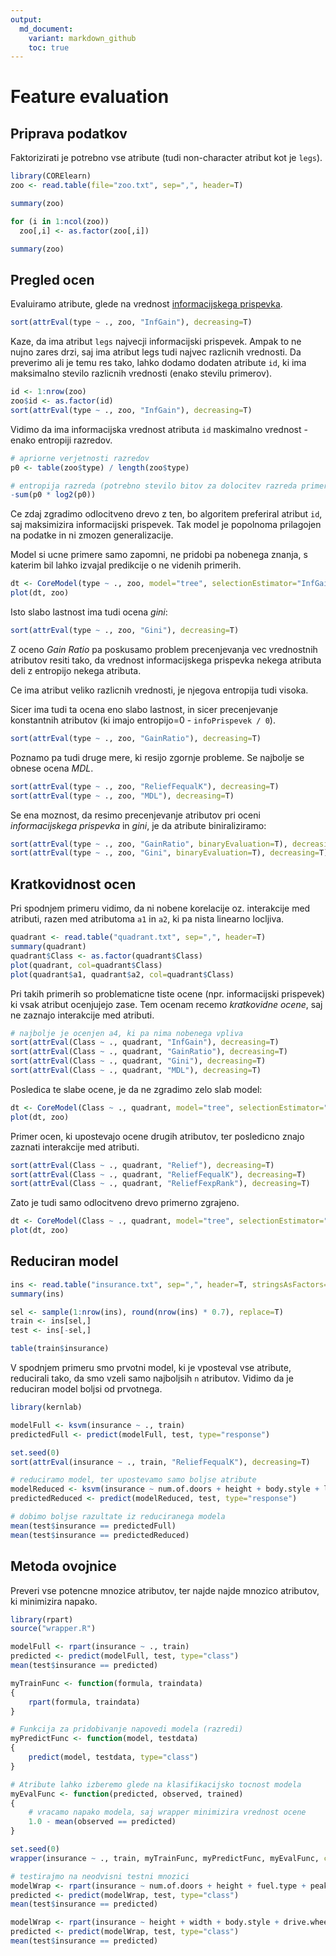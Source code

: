 ```yaml
---
output: 
  md_document:
    variant: markdown_github
    toc: true
---
```

# Feature evaluation

## Priprava podatkov

Faktorizirati je potrebno vse atribute (tudi non-character atribut kot je `legs`).
```R
library(CORElearn)
zoo <- read.table(file="zoo.txt", sep=",", header=T)

summary(zoo)

for (i in 1:ncol(zoo))
  zoo[,i] <- as.factor(zoo[,i])

summary(zoo)
```
## Pregled ocen

Evaluiramo atribute, glede na vrednost [informacijskega prispevka](https://en.wikipedia.org/wiki/Information_gain_in_decision_trees).
```R
sort(attrEval(type ~ ., zoo, "InfGain"), decreasing=T)
```

Kaze, da ima atribut `legs` najvecji informacijski prispevek. Ampak to ne nujno zares drzi, saj ima atribut legs tudi najvec razlicnih vrednosti. Da preverimo ali je temu res tako, lahko dodamo dodaten atribute `id`, ki ima maksimalno stevilo razlicnih vrednosti (enako stevilu primerov).

```R
id <- 1:nrow(zoo)
zoo$id <- as.factor(id)
sort(attrEval(type ~ ., zoo, "InfGain"), decreasing=T)
```

Vidimo da ima informacijska vrednost atributa `id` maskimalno vrednost - enako entropiji razredov.
```R
# apriorne verjetnosti razredov
p0 <- table(zoo$type) / length(zoo$type)

# entropija razreda (potrebno stevilo bitov za dolocitev razreda primera)
-sum(p0 * log2(p0))
```

Ce zdaj zgradimo odlocitveno drevo z ten, bo algoritem preferiral atribut `id`, saj maksimizira informacijski prispevek. 
Tak model je popolnoma prilagojen na podatke in ni zmozen generalizacije.

Model si ucne primere samo zapomni, ne pridobi pa nobenega znanja, s katerim bil lahko izvajal predikcije o ne videnih primerih.
```R
dt <- CoreModel(type ~ ., zoo, model="tree", selectionEstimator="InfGain")
plot(dt, zoo)
```

Isto slabo lastnost ima tudi ocena *gini*:    
```R
sort(attrEval(type ~ ., zoo, "Gini"), decreasing=T)
```

Z oceno *Gain Ratio* pa poskusamo problem precenjevanja vec vrednostnih atributov resiti tako,
da vrednost informacijskega prispevka nekega atributa deli z entropijo nekega atributa.

Ce ima atribut veliko razlicnih vrednosti, je njegova entropija tudi visoka.

Sicer ima tudi ta ocena eno slabo lastnost, in sicer precenjevanje konstantnih atributov (ki imajo entropijo=0 - `infoPrispevek / 0`).
```R
sort(attrEval(type ~ ., zoo, "GainRatio"), decreasing=T)
```

Poznamo pa tudi druge mere, ki resijo zgornje probleme. Se najbolje se obnese ocena *MDL*.
```R
sort(attrEval(type ~ ., zoo, "ReliefFequalK"), decreasing=T)
sort(attrEval(type ~ ., zoo, "MDL"), decreasing=T)
```

Se ena moznost, da resimo precenjevanje atributov pri oceni *informacijskega prispevka* in *gini*, je da atribute biniraliziramo:
```R
sort(attrEval(type ~ ., zoo, "GainRatio", binaryEvaluation=T), decreasing=T)
sort(attrEval(type ~ ., zoo, "Gini", binaryEvaluation=T), decreasing=T)
```

## Kratkovidnost ocen

Pri spodnjem primeru vidimo, da ni nobene korelacije oz. interakcije med atributi, razen med atributoma `a1` in `a2`, ki pa nista linearno locljiva.

```R
quadrant <- read.table("quadrant.txt", sep=",", header=T)
summary(quadrant)
quadrant$Class <- as.factor(quadrant$Class)
plot(quadrant, col=quadrant$Class)
plot(quadrant$a1, quadrant$a2, col=quadrant$Class)
```

Pri takih primerih so problematicne tiste ocene (npr. informacijski prispevek) ki vsak atribut ocenjujejo zase. Tem ocenam recemo *kratkovidne ocene*, saj ne zaznajo interakcije med atributi.
```R
# najbolje je ocenjen a4, ki pa nima nobenega vpliva
sort(attrEval(Class ~ ., quadrant, "InfGain"), decreasing=T)
sort(attrEval(Class ~ ., quadrant, "GainRatio"), decreasing=T)
sort(attrEval(Class ~ ., quadrant, "Gini"), decreasing=T)
sort(attrEval(Class ~ ., quadrant, "MDL"), decreasing=T)
```


Posledica te slabe ocene, je da ne zgradimo zelo slab model:
```R
dt <- CoreModel(Class ~ ., quadrant, model="tree", selectionEstimator="InfGain")
plot(dt, zoo)
```

Primer ocen, ki upostevajo ocene drugih atributov, ter posledicno znajo zaznati interakcije med atributi.
```R
sort(attrEval(Class ~ ., quadrant, "Relief"), decreasing=T)
sort(attrEval(Class ~ ., quadrant, "ReliefFequalK"), decreasing=T)
sort(attrEval(Class ~ ., quadrant, "ReliefFexpRank"), decreasing=T)
```

Zato je tudi samo odlocitveno drevo primerno zgrajeno.
```R
dt <- CoreModel(Class ~ ., quadrant, model="tree", selectionEstimator="Relief")
plot(dt, zoo)
```

## Reduciran model

```R
ins <- read.table("insurance.txt", sep=",", header=T, stringsAsFactors=T)
summary(ins)

sel <- sample(1:nrow(ins), round(nrow(ins) * 0.7), replace=T)
train <- ins[sel,]
test <- ins[-sel,]

table(train$insurance)
```

V spodnjem primeru smo prvotni model, ki je vposteval vse atribute, reducirali tako, da smo vzeli samo najboljsih `n` atributov. Vidimo da je reduciran model boljsi od prvotnega.
```R
library(kernlab)

modelFull <- ksvm(insurance ~ ., train)
predictedFull <- predict(modelFull, test, type="response")

set.seed(0)
sort(attrEval(insurance ~ ., train, "ReliefFequalK"), decreasing=T)

# reduciramo model, ter upostevamo samo boljse atribute
modelReduced <- ksvm(insurance ~ num.of.doors + height + body.style + length, train)
predictedReduced <- predict(modelReduced, test, type="response")

# dobimo boljse razultate iz reduciranega modela
mean(test$insurance == predictedFull)
mean(test$insurance == predictedReduced)
```

## Metoda ovojnice

Preveri vse potencne mnozice atributov, ter najde najde mnozico atributov, ki minimizira napako.
```R
library(rpart)
source("wrapper.R")

modelFull <- rpart(insurance ~ ., train)
predicted <- predict(modelFull, test, type="class")
mean(test$insurance == predicted)

myTrainFunc <- function(formula, traindata)
{
	rpart(formula, traindata)	
}

# Funkcija za pridobivanje napovedi modela (razredi)
myPredictFunc <- function(model, testdata)
{
	predict(model, testdata, type="class")
}

# Atribute lahko izberemo glede na klasifikacijsko tocnost modela
myEvalFunc <- function(predicted, observed, trained)
{
	# vracamo napako modela, saj wrapper minimizira vrednost ocene
	1.0 - mean(observed == predicted)	
}

set.seed(0)
wrapper(insurance ~ ., train, myTrainFunc, myPredictFunc, myEvalFunc, cvfolds=10)

# testirajmo na neodvisni testni mnozici
modelWrap <- rpart(insurance ~ num.of.doors + height + fuel.type + peak.rpm + aspiration + length, train)
predicted <- predict(modelWrap, test, type="class")
mean(test$insurance == predicted)

```
```R
modelWrap <- rpart(insurance ~ height + width + body.style + drive.wheels, train)
predicted <- predict(modelWrap, test, type="class")
mean(test$insurance == predicted)
```
